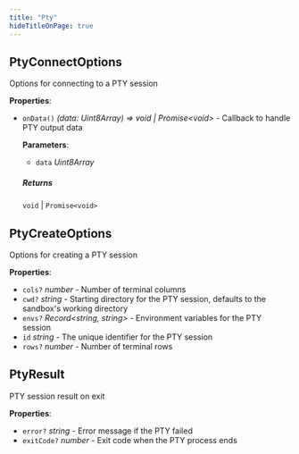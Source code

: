 ```yaml
---
title: "Pty"
hideTitleOnPage: true
---
```



## PtyConnectOptions

Options for connecting to a PTY session

**Properties**:

- `onData()` _\(data: Uint8Array\) =\> void \| Promise\<void\>_ - Callback to handle PTY output data
    
    **Parameters**:
    
    - `data` _Uint8Array_
    
    
    ##### Returns
    
    `void` \| `Promise<void>`
## PtyCreateOptions

Options for creating a PTY session

**Properties**:

- `cols?` _number_ - Number of terminal columns
- `cwd?` _string_ - Starting directory for the PTY session, defaults to the sandbox's working directory
- `envs?` _Record\<string, string\>_ - Environment variables for the PTY session
- `id` _string_ - The unique identifier for the PTY session
- `rows?` _number_ - Number of terminal rows
## PtyResult

PTY session result on exit

**Properties**:

- `error?` _string_ - Error message if the PTY failed
- `exitCode?` _number_ - Exit code when the PTY process ends